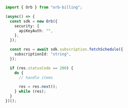 ```typescript FetchSubscriptionSchedule.ts
import { Orb } from "orb-billing";

(async() => {
  const sdk = new Orb({
    security: {
      apiKeyAuth: "",
    },
  });

  const res = await sdk.subscription.fetchSchedule({
    subscriptionId: "string",
  });

  if (res.statusCode == 200) {
    do {
      // handle items

      res = res.next();
    } while (res);
  }
})();
```
